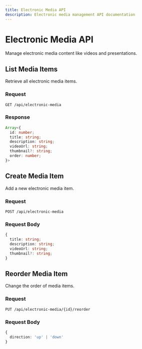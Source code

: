 ```yaml
---
title: Electronic Media API
description: Electronic media management API documentation
---
```


# Electronic Media API

Manage electronic media content like videos and presentations.

## List Media Items

Retrieve all electronic media items.

### Request
```http
GET /api/electronic-media
```

### Response
```typescript
Array<{
  id: number;
  title: string;
  description: string;
  videoUrl: string;
  thumbnail?: string;
  order: number;
}>
```

## Create Media Item

Add a new electronic media item.

### Request
```http
POST /api/electronic-media
```

### Request Body
```typescript
{
  title: string;
  description: string;
  videoUrl: string;
  thumbnail?: string;
}
```

## Reorder Media Item

Change the order of media items.

### Request
```http
PUT /api/electronic-media/{id}/reorder
```

### Request Body
```typescript
{
  direction: 'up' | 'down'
}
``` 